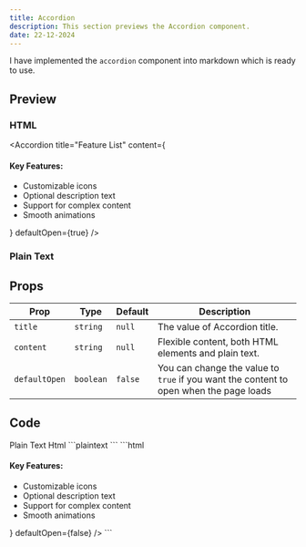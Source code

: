 ```yaml
---
title: Accordion
description: This section previews the Accordion component.
date: 22-12-2024
---
```


I have implemented the `accordion` component into markdown which is ready to use.

## Preview

### HTML

<Accordion
  title="Feature List"
  content={
    <div className="space-y-2">
      <h4 className="font-medium">Key Features:</h4>
      <ul className="list-disc list-inside">
        <li>Customizable icons</li>
        <li>Optional description text</li>
        <li>Support for complex content</li>
        <li>Smooth animations</li>
      </ul>
    </div>
  }
  defaultOpen={true}
/>

### Plain Text

<Accordion
  title="Plain Text"
  content="fill in the content in the form of plain text in the Accordion props"
  defaultOpen={false}
/>

## Props

| Prop          | Type      | Default        | Description                                                                            |
| ------------- | --------- | -------------- | -------------------------------------------------------------------------------------- |
| `title`       | `string`  | `null`         | The value of Accordion title.                                                          |
| `content`     | `string`  | `null`         | Flexible content, both HTML elements and plain text.                                   |
| `defaultOpen` | `boolean` | `false`        | You can change the value to `true` if you want the content to open when the page loads |

## Code

<Tabs defaultValue="plaintext" className="pt-5 pb-1">
  <TabsList>
    <TabsTrigger value="plaintext">Plain Text</TabsTrigger>
    <TabsTrigger value="html">Html</TabsTrigger>
  </TabsList>
  <TabsContent value="plaintext">
    ```plaintext
    <Accordion
      title="Plain Text"
      content="fill in the content in the form of plain text in the Accordion props"
      defaultOpen={false}
    />
    ```
  </TabsContent>
  <TabsContent value="html">
    ```html
    <Accordion
      title="Feature List"
      content={
        <div className="space-y-2">
          <h4 className="font-medium">Key Features:</h4>
          <ul className="list-disc list-inside">
            <li>Customizable icons</li>
            <li>Optional description text</li>
            <li>Support for complex content</li>
            <li>Smooth animations</li>
          </ul>
        </div>
      }
      defaultOpen={false}
    />
    ```
  </TabsContent>
</Tabs>
